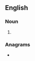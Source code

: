 ==English==

===Noun===
{{head|en|noun form}}

# {{plural of|tinkerer|lang=en}}

===Anagrams===
* {{anagrams|en|a=eeiknrrst|retinkers}}